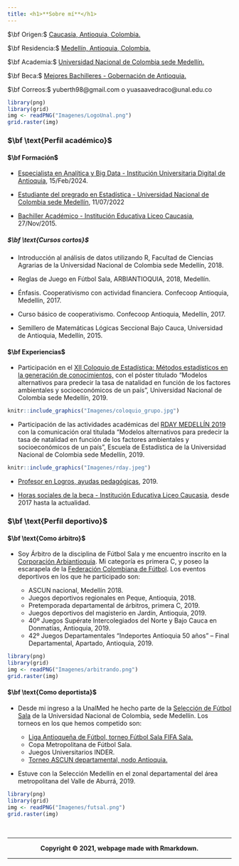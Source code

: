 ```yaml
---
title: <h1>**Sobre mí**</h1>
---
```


<div class = "row">

<div class = "col-md-5">
$\bf Origen:$ [Caucasia, Antioquia, Colombia.](https://es.wikipedia.org/wiki/Caucasia)

$\bf Residencia:$ [Medellín, Antioquia, Colombia.](https://es.wikipedia.org/wiki/Medellín)

$\bf Academia:$ [Universidad Nacional de Colombia sede Medellín.](http://medellin.unal.edu.co)

$\bf Beca:$ [Mejores Bachilleres - Gobernación de Antioquia.](https://www.corpoeducacionsuperior.org/programas-becas/mejores-bachilleres)

$\bf Correos:$ yuberth98@gmail.com o yuasaavedraco@unal.edu.co

</div>

<div class = "col-md-4">

```r
library(png)
library(grid)
img <- readPNG("Imagenes/LogoUnal.png")
grid.raster(img)
```

</div>
</div>


### $\bf \text{Perfil académico}$ {.tabset .tabset-fade .tabset-pills}

#### $\bf Formación$

+ [Especialista en Analítica y Big Data - Institución Universitaria Digital de Antioquia](https://www.iudigital.edu.co/index.php/nuestra-oferta/posgrados/especializaciones/especializacion-en-analitica-y-big-data), 15/Feb/2024.

+ [Estudiante del pregrado en Estadística - Universidad Nacional de Colombia sede Medellín](http://ciencias.medellin.unal.edu.co/escuelas/estadistica/component/progracad/?snies=16920&Itemid=129), 11/07/2022

+ [Bachiller Académico - Institución Educativa Liceo Caucasia](https://www.facebook.com/Institución-Educativa-Liceo-Caucasia-168946399827135), 27/Nov/2015.


##### $\bf \text{Cursos cortos}$

+ Introducción al análisis de datos utilizando R, Facultad de Ciencias Agrarias de la Universidad Nacional de Colombia sede Medellín, 2018.

+ Reglas de Juego en Fútbol Sala, ARBIANTIOQUIA, 2018, Medellín.

+ Énfasis. Cooperativismo con actividad financiera. Confecoop Antioquia, Medellín, 2017.

+ Curso básico de cooperativismo. Confecoop Antioquia, Medellín, 2017.

+ Semillero de Matemáticas Lógicas Seccional Bajo Cauca, Universidad de Antioquia, Medellín, 2015.

#### $\bf Experiencias$

- Participación en el [XII Coloquio de Estadística: Métodos estadísticos en la generación de conocimientos,](https://ciencias.medellin.unal.edu.co/eventos/coloquioestadistica/) con el póster titulado “Modelos alternativos para predecir la tasa de natalidad en función de los factores ambientales y socioeconómicos de un país”, Universidad Nacional de
Colombia sede Medellín, 2019.

```r
knitr::include_graphics("Imagenes/coloquio_grupo.jpg")
```

+ Participación de las actividades académicas del [RDAY MEDELLÍN 2019](https://rdaymedellin.github.io/) con la comunicación oral titulada “Modelos alternativos para predecir la tasa de natalidad en función de los factores ambientales y socioeconómicos de un país”, Escuela de Estadística de la Universidad Nacional de Colombia sede Medellín, 2019.

```r
knitr::include_graphics("Imagenes/rday.jpeg")
```

+ [Profesor en Logros, ayudas pedagógicas](https://www.logros.co), 2019.

+ [Horas sociales de la beca - Institución Educativa Liceo Caucasia](https://www.facebook.com/Institución-Educativa-Liceo-Caucasia-168946399827135), desde 2017 hasta la actualidad.



### $\bf \text{Perfil deportivo}$ {.tabset .tabset-fade .tabset-pills}


#### $\bf \text{Como árbitro}$

- Soy Árbitro de la disciplina de Fútbol Sala y me encuentro inscrito en la [Corporación Arbiantioquia](http://arbiantioquia.org). Mi categoría es primera C, y poseo la escarapela de la [Federación Colombiana de Fútbol](https://fcf.com.co/). Los eventos deportivos en los que he participado son:

    - ASCUN nacional, Medellín 2018.
    - Juegos deportivos regionales en Peque, Antioquia, 2018.
    - Pretemporada departamental de árbitros, primera C, 2019.
    - Juegos deportivos del magisterio en Jardín, Antioquia, 2019.
    - 40º Juegos Supérate Intercolegiados del Norte y Bajo Cauca en Donmatías, Antioquia, 2019.
    - 42º Juegos Departamentales "Indeportes Antioquia 50 años" – Final Departamental, Apartado, Antioquia, 2019.

```r
library(png)
library(grid)
img <- readPNG("Imagenes/arbitrando.png")
grid.raster(img)
```

#### $\bf \text{Como deportista}$

- Desde mi ingreso a la UnalMed he hecho parte de la [Selección de Fútbol Sala](https://www.instagram.com/futsalunalmed) de la Universidad Nacional de Colombia, sede Medellín. Los torneos en los que hemos competido son:

    - [Liga Antioqueña de Fútbol, torneo Fútbol Sala FIFA Sala.](https://laf.com.co/servicios/categoria/torneos-futbol-sala-fifa)
    - Copa Metropolitana de Fútbol Sala.
    - Juegos Universitarios INDER.
    - [Torneo ASCUN departamental, nodo Antioquia.](https://nodoantioquia20201.ascundeportes.org/torneo/esquema/1/torneo/83532)
    
\vspace{5mm}

- Estuve con la Selección Medellín en el zonal departamental del área metropolitana del Valle de Aburrá, 2019.

```r
library(png)
library(grid)
img <- readPNG("Imagenes/futsal.png")
grid.raster(img)
```




<br>
<hr>
<strong><p><center>Copyright &copy; 2021, webpage made with Rmarkdown.</center></p><strong>
<hr>